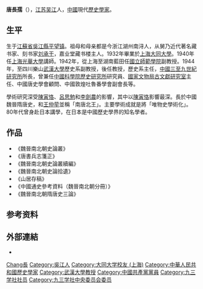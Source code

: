 '''唐長孺'''（{{bd|1911年|7月4日|1994年|10月14日|唐長孺}}），[[江蘇省|江苏]][[吳江縣|吴江]]人，[[中國|中國]]現代[[歷史學家|歷史學家]]。

== 生平 ==
生于[[江蘇省|江蘇省]][[吳江縣|吳江縣]][[平望镇|平望镇]]。祖母和母亲都是今浙江湖州南浔人，从舅乃近代著名藏书家、刻书家[[刘承干|刘承干]]，嘉业堂藏书楼主人。1932年畢業於[[上海大同大學|上海大同大學]]。1940年任[[上海光華大學|上海光華大學]]講師。1942年，從上海至湖南藍田任[[國立師範學院|國立師範學院]]副教授。1944年，至四川樂山[[武漢大學|武漢大學]]歷史系副教授，後任教授，歷史系主任，[[中國三至九世紀研究所|中國三至九世紀研究所]]所長，曾兼任[[中國科學院歷史研究所|中國科學院歷史研究所]]研究員、[[國家文物局古文獻研究室|國家文物局古文獻研究室]]主任、中國唐史學會顧問、中國敦煌吐魯番學會副會長等。

學術研究深受[[陳寅恪|陳寅恪]]、[[呂思勉|呂思勉]]和[[李劍農|李劍農]]的影響，其中以[[陳寅恪|陳寅恪]]影響最深。長於中國魏晉隋唐史，和[[王仲荦|王仲荦]]並稱「南唐北王」。主要學術成就是將「唯物史學術化」。80年代曾身赴日本講學，在日本是中國歷史學界的知名學者。

== 作品 ==
*《魏晉南北朝史論叢》
*《唐書兵志箋正》
*《魏晉南北朝史論叢續編》
*《魏晉南北朝史論拾遺》
*《山居存稿》
*《中國通史參考資料（魏晉南北朝分冊）》
*《魏晉南北朝隋唐史三論》

== 参考资料 ==
{{reflist}}

== 外部連結 ==
* {{cite web|title=唯物史观学术化——唐长孺史学成就的特点|url=http://economy.guoxue.com/?p=3918|publisher=中国经济史论坛|accessdate=2014-12-03|archive-date=2020-07-29|archive-url=https://web.archive.org/web/20200729192213/http://economy.guoxue.com/?p=3918|dead-url=no}}

{{九三学社第六届中央委员会}}

{{Authority control}}
{{DEFAULTSORT:Tang唐}}
[[Category:唐姓|Chang長]]
[[Category:吳江人|Category:吳江人]]
[[Category:大同大学校友_(上海)|Category:大同大学校友 (上海)]]
[[Category:中華人民共和國歷史學家|Category:中華人民共和國歷史學家]]
[[Category:武漢大學教授|Category:武漢大學教授]]
[[Category:中國共產黨黨員|Category:中國共產黨黨員]]
[[Category:九三学社社员|Category:九三学社社员]]
[[Category:九三学社中央委员会委员|Category:九三学社中央委员会委员]]